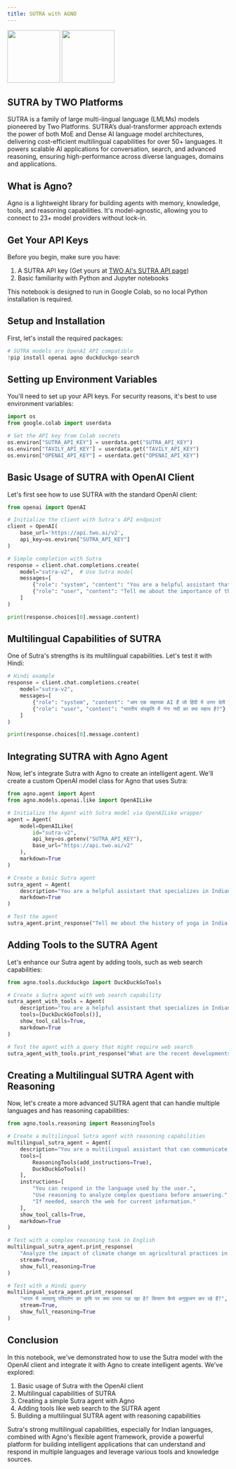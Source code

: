 ```yaml
---
title: SUTRA with AGNO
---
```


<div style={{ display: "flex", alignItems: "center", gap: "40px" }}>
  <img
    src="https://play-lh.googleusercontent.com/_O9p4Z4yucA2NLmZBu9mTJCuBwXeT9NcbtrDN6I8gKlkIPRySV0adOmbyipjSj9Gew"
    width="120"
    style={{borderRadius: '30px'}}
    className='my-0!'
  />
  <img
    src="https://images.crunchbase.com/image/upload/c_pad,f_auto,q_auto:eco,dpr_1/fc52752016ff487da8e4686a2b7fcb6d"
    width="120"
    style={{borderRadius: '30px'}}
    className='my-0!'
  />
</div>

## SUTRA by TWO Platforms

SUTRA is a family of large multi-lingual language (LMLMs) models pioneered
by Two Platforms. SUTRA’s dual-transformer approach extends the power of
both MoE and Dense AI language model architectures, delivering
cost-efficient multilingual capabilities for over 50+ languages. It powers
scalable AI applications for conversation, search, and advanced reasoning,
ensuring high-performance across diverse languages, domains and
applications.

## What is Agno?

Agno is a lightweight library for building agents with memory,
knowledge, tools, and reasoning capabilities. It's model-agnostic,
allowing you to connect to 23+ model providers without lock-in.

## Get Your API Keys

Before you begin, make sure you have:

1.  A SUTRA API key (Get yours at [TWO AI's SUTRA API
    page](https://www.two.ai/sutra/api))
2.  Basic familiarity with Python and Jupyter notebooks

This notebook is designed to run in Google Colab, so no local Python
installation is required.

## Setup and Installation

First, let's install the required packages:

```python
# SUTRA models are OpenAI API compatible
!pip install openai agno duckduckgo-search
```

## Setting up Environment Variables

You'll need to set up your API keys. For security reasons, it's best to
use environment variables:

```python
import os
from google.colab import userdata

# Set the API key from Colab secrets
os.environ["SUTRA_API_KEY"] = userdata.get("SUTRA_API_KEY")
os.environ["TAVILY_API_KEY"] = userdata.get("TAVILY_API_KEY")
os.environ["OPENAI_API_KEY"] = userdata.get("OPENAI_API_KEY")
```

## Basic Usage of SUTRA with OpenAI Client

Let's first see how to use SUTRA with the standard OpenAI client:

```python
from openai import OpenAI

# Initialize the client with Sutra's API endpoint
client = OpenAI(
    base_url='https://api.two.ai/v2',
    api_key=os.environ["SUTRA_API_KEY"]
)

# Simple completion with Sutra
response = client.chat.completions.create(
    model="sutra-v2",  # Use Sutra model
    messages=[
        {"role": "system", "content": "You are a helpful assistant that specializes in Indian languages and culture."},
        {"role": "user", "content": "Tell me about the importance of the Ganga river in Indian culture."}
    ]
)

print(response.choices[0].message.content)
```

## Multilingual Capabilities of SUTRA

One of Sutra's strengths is its multilingual capabilities. Let's test it
with Hindi:

```python
# Hindi example
response = client.chat.completions.create(
    model="sutra-v2",
    messages=[
        {"role": "system", "content": "आप एक सहायक AI हैं जो हिंदी में उत्तर देती है।"},
        {"role": "user", "content": "भारतीय संस्कृति में गंगा नदी का क्या महत्व है?"}
    ]
)

print(response.choices[0].message.content)
```

## Integrating SUTRA with Agno Agent

Now, let's integrate Sutra with Agno to create an intelligent agent.
We'll create a custom OpenAI model class for Agno that uses Sutra:

```python
from agno.agent import Agent
from agno.models.openai.like import OpenAILike

# Initialize the Agent with Sutra model via OpenAILike wrapper
agent = Agent(
    model=OpenAILike(
        id="sutra-v2",
        api_key=os.getenv("SUTRA_API_KEY"),
        base_url="https://api.two.ai/v2"
    ),
    markdown=True
)

# Create a basic Sutra agent
sutra_agent = Agent(
    description="You are a helpful assistant that specializes in Indian languages and culture.",
    markdown=True
)

# Test the agent
sutra_agent.print_response("Tell me about the history of yoga in India.", stream=True)
```

## Adding Tools to the SUTRA Agent

Let's enhance our Sutra agent by adding tools, such as web search
capabilities:

```python
from agno.tools.duckduckgo import DuckDuckGoTools

# Create a Sutra agent with web search capability
sutra_agent_with_tools = Agent(
    description="You are a helpful assistant that specializes in Indian languages, culture, and current events.",
    tools=[DuckDuckGoTools()],
    show_tool_calls=True,
    markdown=True
)

# Test the agent with a query that might require web search
sutra_agent_with_tools.print_response("What are the recent developments in India's space program in hindi?", stream=True)
```

## Creating a Multilingual SUTRA Agent with Reasoning

Now, let's create a more advanced SUTRA agent that can handle multiple
languages and has reasoning capabilities:

```python
from agno.tools.reasoning import ReasoningTools

# Create a multilingual Sutra agent with reasoning capabilities
multilingual_sutra_agent = Agent(
    description="You are a multilingual assistant that can communicate in various Indian languages and has strong reasoning abilities.",
    tools=[
        ReasoningTools(add_instructions=True),
        DuckDuckGoTools()
    ],
    instructions=[
        "You can respond in the language used by the user.",
        "Use reasoning to analyze complex questions before answering.",
        "If needed, search the web for current information."
    ],
    show_tool_calls=True,
    markdown=True
)

# Test with a complex reasoning task in English
multilingual_sutra_agent.print_response(
    "Analyze the impact of climate change on agricultural practices in India. What adaptations are farmers making?",
    stream=True,
    show_full_reasoning=True
)
```

```python
# Test with a Hindi query
multilingual_sutra_agent.print_response(
    "भारत में जलवायु परिवर्तन का कृषि पर क्या प्रभाव पड़ रहा है? किसान कैसे अनुकूलन कर रहे हैं?",
    stream=True,
    show_full_reasoning=True
)
```

## Conclusion

In this notebook, we've demonstrated how to use the Sutra model with the
OpenAI client and integrate it with Agno to create intelligent agents.
We've explored:

1.  Basic usage of Sutra with the OpenAI client
2.  Multilingual capabilities of SUTRA
3.  Creating a simple Sutra agent with Agno
4.  Adding tools like web search to the SUTRA agent
5.  Building a multilingual SUTRA agent with reasoning capabilities

Sutra's strong multilingual capabilities, especially for Indian
languages, combined with Agno's flexible agent framework, provide a
powerful platform for building intelligent applications that can
understand and respond in multiple languages and leverage various tools
and knowledge sources.
